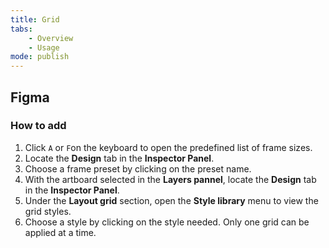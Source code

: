 ```yaml
---
title: Grid
tabs:
    - Overview
    - Usage
mode: publish
---
```



## Figma


### How to add

1. Click `A` or `F`on the keyboard to open the predefined list of frame sizes.
2. Locate the **Design** tab in the **Inspector Panel**.
3. Choose a frame preset by clicking on the preset name.  
4. With the artboard selected in the **Layers pannel**, locate the **Design** tab in the **Inspector Panel**.
5. Under the **Layout grid** section, open the **Style library** menu to view the grid styles.
6. Choose a style by clicking on the style needed. Only one grid can be applied at a time.
